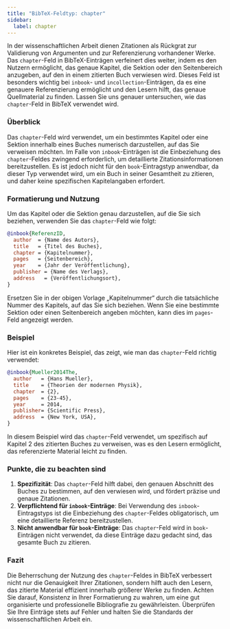 ```yaml
---
title: "BibTeX-Feldtyp: chapter"
sidebar:
  label: chapter
---
```



In der wissenschaftlichen Arbeit dienen Zitationen als Rückgrat zur Validierung von Argumenten und zur Referenzierung vorhandener Werke. Das `chapter`-Feld in BibTeX-Einträgen verfeinert dies weiter, indem es den Nutzern ermöglicht, das genaue Kapitel, die Sektion oder den Seitenbereich anzugeben, auf den in einem zitierten Buch verwiesen wird. Dieses Feld ist besonders wichtig bei `inbook`- und `incollection`-Einträgen, da es eine genauere Referenzierung ermöglicht und den Lesern hilft, das genaue Quellmaterial zu finden. Lassen Sie uns genauer untersuchen, wie das `chapter`-Feld in BibTeX verwendet wird.

<CiteDrive />

### Überblick

Das `chapter`-Feld wird verwendet, um ein bestimmtes Kapitel oder eine Sektion innerhalb eines Buches numerisch darzustellen, auf das Sie verweisen möchten. Im Falle von `inbook`-Einträgen ist die Einbeziehung des `chapter`-Feldes zwingend erforderlich, um detaillierte Zitationsinformationen bereitzustellen. Es ist jedoch nicht für den `book`-Eintragstyp anwendbar, da dieser Typ verwendet wird, um ein Buch in seiner Gesamtheit zu zitieren, und daher keine spezifischen Kapitelangaben erfordert.

### Formatierung und Nutzung

Um das Kapitel oder die Sektion genau darzustellen, auf die Sie sich beziehen, verwenden Sie das `chapter`-Feld wie folgt:

```bibtex
@inbook{ReferenzID,
  author  = {Name des Autors},
  title   = {Titel des Buches},
  chapter = {Kapitelnummer},
  pages   = {Seitenbereich},
  year    = {Jahr der Veröffentlichung},
  publisher = {Name des Verlags},
  address   = {Veröffentlichungsort},
}
```

Ersetzen Sie in der obigen Vorlage „Kapitelnummer“ durch die tatsächliche Nummer des Kapitels, auf das Sie sich beziehen. Wenn Sie eine bestimmte Sektion oder einen Seitenbereich angeben möchten, kann dies im `pages`-Feld angezeigt werden.

### Beispiel

Hier ist ein konkretes Beispiel, das zeigt, wie man das `chapter`-Feld richtig verwendet:

```bibtex
@inbook{Mueller2014The,
  author   = {Hans Mueller},
  title    = {Theorien der modernen Physik},
  chapter  = {2},
  pages    = {23-45},
  year     = 2014,
  publisher= {Scientific Press},
  address  = {New York, USA},
}
```

In diesem Beispiel wird das `chapter`-Feld verwendet, um spezifisch auf Kapitel 2 des zitierten Buches zu verweisen, was es den Lesern ermöglicht, das referenzierte Material leicht zu finden.

### Punkte, die zu beachten sind

1. **Spezifizität**: Das `chapter`-Feld hilft dabei, den genauen Abschnitt des Buches zu bestimmen, auf den verwiesen wird, und fördert präzise und genaue Zitationen.
2. **Verpflichtend für `inbook`-Einträge**: Bei Verwendung des `inbook`-Eintragstyps ist die Einbeziehung des `chapter`-Feldes obligatorisch, um eine detaillierte Referenz bereitzustellen.
3. **Nicht anwendbar für `book`-Einträge**: Das `chapter`-Feld wird in `book`-Einträgen nicht verwendet, da diese Einträge dazu gedacht sind, das gesamte Buch zu zitieren.

### Fazit

Die Beherrschung der Nutzung des `chapter`-Feldes in BibTeX verbessert nicht nur die Genauigkeit Ihrer Zitationen, sondern hilft auch den Lesern, das zitierte Material effizient innerhalb größerer Werke zu finden. Achten Sie darauf, Konsistenz in Ihrer Formatierung zu wahren, um eine gut organisierte und professionelle Bibliografie zu gewährleisten. Überprüfen Sie Ihre Einträge stets auf Fehler und halten Sie die Standards der wissenschaftlichen Arbeit ein.

